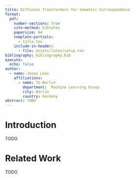 ```yaml
---
title: Diffusion Transformers for Semantic Correspondence
format:
  pdf:
    number-sections: true
    cite-method: biblatex
    papersize: A4
    template-partials: 
      - title.tex
    include-in-header:
      - file: assets/latex/setup.tex
bibliography: bibliography.bib
execute:
  echo: false
author:
  - name: Jonas Loos
    affiliations:
      - name: TU Berlin
        department:  Machine Learning Group
        city: Berlin
        country: Germany
abstract: TODO
---
```


# Introduction

TODO

# Related Work

TODO

